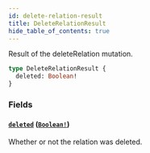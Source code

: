 ```yaml
---
id: delete-relation-result
title: DeleteRelationResult
hide_table_of_contents: true
---
```



Result of the deleteRelation mutation.

```graphql
type DeleteRelationResult {
  deleted: Boolean!
}
```


### Fields

#### [`deleted`](#) ([`Boolean!`](/docs/directory-api-reference/schema/scalars/boolean))

Whether or not the relation was deleted.




